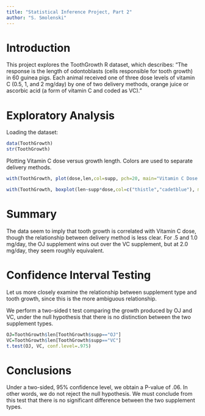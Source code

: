 ```yaml
---
title: "Statistical Inference Project, Part 2"
author: "S. Smolenski"
---
```


# Introduction
This project explores the ToothGrowth R dataset, which describes: "The response is the length of odontoblasts (cells responsible for tooth growth) in 60 guinea pigs. Each animal received one of three dose levels of vitamin C (0.5, 1, and 2 mg/day) by one of two delivery methods, orange juice or ascorbic acid (a form of vitamin C and coded as VC)."

# Exploratory Analysis

Loading the dataset:

```r
data(ToothGrowth)
str(ToothGrowth)
```

Plotting Vitamin C dose versus growth length. Colors are used to separate delivery methods.

```r
with(ToothGrowth, plot(dose,len,col=supp, pch=20, main="Vitamin C Dose vs \n Tooth Growth \n in Guinea Pigs", xlab="Vitamin C Dose (mg/day)", ylab="Length of Odontoblasts"))
```

```r
with(ToothGrowth, boxplot(len~supp*dose,col=c("thistle","cadetblue"), main="Vitamin C Dose vs \n Tooth Growth \n in Guinea Pigs", xlab="Vitamin C Dose (mg/day)", ylab="Length of Odontoblasts"))
```

# Summary
The data seem to imply that tooth growth is correlated with Vitamin C dose, though the relationship between delivery method is less clear. For .5 and 1.0 mg/day, the OJ supplement wins out over the VC supplement, but at 2.0 mg/day, they seem roughly equivalent.

# Confidence Interval Testing
Let us more closely examine the relationship between supplement type and tooth growth, since this is the more ambiguous relationship.

We perform a two-sided t test comparing the growth produced by OJ and VC, under the null hypothesis that there is no distinction between the two supplement types.

```r
OJ=ToothGrowth$len[ToothGrowth$supp=="OJ"]
VC=ToothGrowth$len[ToothGrowth$supp=="VC"]
t.test(OJ, VC, conf.level=.975)
```

# Conclusions
Under a two-sided, 95% confidence level, we obtain a P-value of .06. In other words, we do not reject the null hypothesis. We must conclude from this test that there is no significant difference between the two supplement types.

